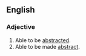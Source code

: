 ==English==

===Adjective===
{{en-adj}}
# Able to be [[abstracted]].
# Able to be made [[abstract]].